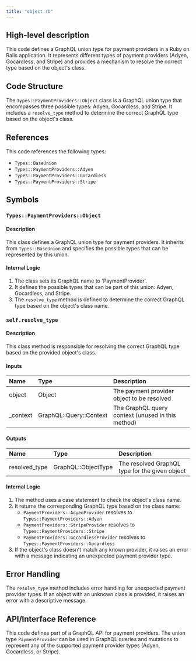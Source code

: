 ```yaml
---
title: "object.rb"
---
```


## High-level description
This code defines a GraphQL union type for payment providers in a Ruby on Rails application. It represents different types of payment providers (Adyen, Gocardless, and Stripe) and provides a mechanism to resolve the correct type based on the object's class.

## Code Structure
The `Types::PaymentProviders::Object` class is a GraphQL union type that encompasses three possible types: Adyen, Gocardless, and Stripe. It includes a `resolve_type` method to determine the correct GraphQL type based on the object's class.

## References
This code references the following types:
- `Types::BaseUnion`
- `Types::PaymentProviders::Adyen`
- `Types::PaymentProviders::Gocardless`
- `Types::PaymentProviders::Stripe`

## Symbols

### `Types::PaymentProviders::Object`
#### Description
This class defines a GraphQL union type for payment providers. It inherits from `Types::BaseUnion` and specifies the possible types that can be represented by this union.

#### Internal Logic
1. The class sets its GraphQL name to 'PaymentProvider'.
2. It defines the possible types that can be part of this union: Adyen, Gocardless, and Stripe.
3. The `resolve_type` method is defined to determine the correct GraphQL type based on the object's class name.

### `self.resolve_type`
#### Description
This class method is responsible for resolving the correct GraphQL type based on the provided object's class.

#### Inputs
| Name | Type | Description |
|:-----|:-----|:------------|
| object | Object | The payment provider object to be resolved |
| _context | GraphQL::Query::Context | The GraphQL query context (unused in this method) |

#### Outputs
| Name | Type | Description |
|:-----|:-----|:------------|
| resolved_type | GraphQL::ObjectType | The resolved GraphQL type for the given object |

#### Internal Logic
1. The method uses a case statement to check the object's class name.
2. It returns the corresponding GraphQL type based on the class name:
   - `PaymentProviders::AdyenProvider` resolves to `Types::PaymentProviders::Adyen`
   - `PaymentProviders::StripeProvider` resolves to `Types::PaymentProviders::Stripe`
   - `PaymentProviders::GocardlessProvider` resolves to `Types::PaymentProviders::Gocardless`
3. If the object's class doesn't match any known provider, it raises an error with a message indicating an unexpected payment provider type.

## Error Handling
The `resolve_type` method includes error handling for unexpected payment provider types. If an object with an unknown class is provided, it raises an error with a descriptive message.

## API/Interface Reference
This code defines part of a GraphQL API for payment providers. The union type `PaymentProvider` can be used in GraphQL queries and mutations to represent any of the supported payment provider types (Adyen, Gocardless, or Stripe).
